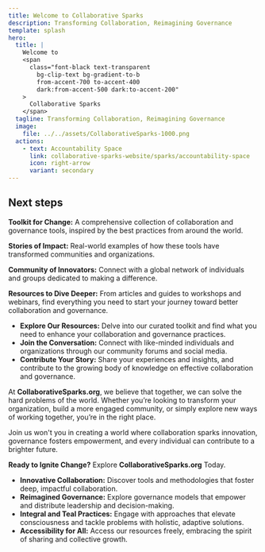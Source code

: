 ```yaml
---
title: Welcome to Collaborative Sparks
description: Transforming Collaboration, Reimagining Governance
template: splash
hero:
  title: |
    Welcome to
    <span
      class="font-black text-transparent
        bg-clip-text bg-gradient-to-b
        from-accent-700 to-accent-400
        dark:from-accent-500 dark:to-accent-200"
    >
      Collaborative Sparks
    </span>
  tagline: Transforming Collaboration, Reimagining Governance
  image:
    file: ../../assets/CollaborativeSparks-1000.png
  actions:
    - text: Accountability Space
      link: collaborative-sparks-website/sparks/accountability-space
      icon: right-arrow 
      variant: secondary
---
```




## Next steps


<CardGrid>
  <Card title="What You'll Find Here" icon="pencil">
		<div>
  <p><b>Toolkit for Change:</b> A comprehensive collection of collaboration and governance tools, inspired by the best practices from around the world.</p>
  <p><b>Stories of Impact:</b> Real-world examples of how these tools have transformed communities and organizations.</p>
  <p><b>Community of Innovators:</b> Connect with a global network of individuals and groups dedicated to making a difference.</p>
  <p><b>Resources to Dive Deeper:</b> From articles and guides to workshops and webinars, find everything you need to start your journey toward better collaboration and governance.</p>
</div>	</Card>
	
  <Card title="Get Started" icon="add-document">
  <ul>
    <li><b>Explore Our Resources:</b> Delve into our curated toolkit and find what you need to enhance your collaboration and governance practices.</li>
    <li><b>Join the Conversation:</b> Connect with like-minded individuals and organizations through our community forums and social media.</li>
    <li><b>Contribute Your Story:</b> Share your experiences and insights, and contribute to the growing body of knowledge on effective collaboration and governance.</li>
  </ul>
  </Card> 
	
  <Card title="Our Invitation" icon="setting">
<p>
    At <b>CollaborativeSparks.org</b>, we believe that together, we can solve the hard problems of the world. Whether you’re looking to transform your organization, build a more engaged community, or simply explore new ways of working together, you’re in the right place.
  </p>
  <p>
    Join us won't you in creating a world where collaboration sparks innovation, governance fosters empowerment, and every individual can contribute to a brighter future.
  </p>
  <p><b>Ready to Ignite Change?</b> Explore <b>CollaborativeSparks.org</b> Today.</p>
	</Card>
	
  <Card title="Our Focus" icon="open-book">
<ul>
    <li><b>Innovative Collaboration:</b> Discover tools and methodologies that foster deep, impactful collaboration.</li>
    <li><b>Reimagined Governance:</b> Explore governance models that empower and distribute leadership and decision-making.</li>
    <li><b>Integral and Teal Practices:</b> Engage with approaches that elevate consciousness and tackle problems with holistic, adaptive solutions.</li>
    <li><b>Accessibility for All:</b> Access our resources freely, embracing the spirit of sharing and collective growth.</li>
  </ul>
  	</Card>

</CardGrid>
